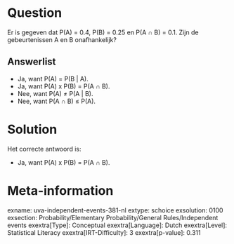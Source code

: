 Question
========

Er is gegeven dat P(A) = 0.4, P(B) = 0.25 en P(A ∩ B) = 0.1. Zijn de
gebeurtenissen A en B onafhankelijk?

Answerlist
----------

* Ja, want P(A) = P(B | A).
* Ja, want P(A) x P(B) = P(A ∩ B).
* Nee, want P(A) ≠ P(A | B).
* Nee, want P(A ∩ B) ≤ P(A).

Solution
========

Het correcte antwoord is: 

* Ja, want P(A) x P(B) = P(A ∩ B).

Meta-information
================
exname: uva-independent-events-381-nl
extype: schoice
exsolution: 0100
exsection: Probability/Elementary Probability/General Rules/Independent events
exextra[Type]: Conceptual
exextra[Language]: Dutch
exextra[Level]: Statistical Literacy
exextra[IRT-Difficulty]: 3
exextra[p-value]: 0.311
